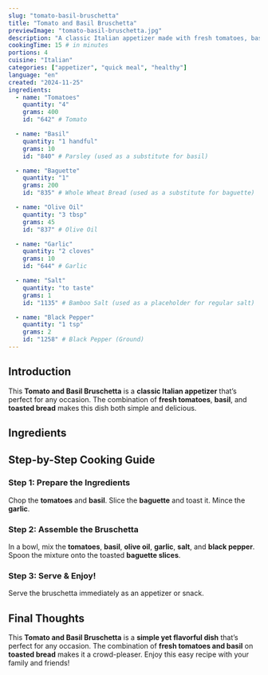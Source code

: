 ```yaml
---
slug: "tomato-basil-bruschetta"
title: "Tomato and Basil Bruschetta"
previewImage: "tomato-basil-bruschetta.jpg"
description: "A classic Italian appetizer made with fresh tomatoes, basil, and toasted bread."
cookingTime: 15 # in minutes
portions: 4
cuisine: "Italian"
categories: ["appetizer", "quick meal", "healthy"]
language: "en"
created: "2024-11-25"
ingredients:
  - name: "Tomatoes"
    quantity: "4"
    grams: 400
    id: "642" # Tomato

  - name: "Basil"
    quantity: "1 handful"
    grams: 10
    id: "840" # Parsley (used as a substitute for basil)

  - name: "Baguette"
    quantity: "1"
    grams: 200
    id: "835" # Whole Wheat Bread (used as a substitute for baguette)

  - name: "Olive Oil"
    quantity: "3 tbsp"
    grams: 45
    id: "837" # Olive Oil

  - name: "Garlic"
    quantity: "2 cloves"
    grams: 10
    id: "644" # Garlic

  - name: "Salt"
    quantity: "to taste"
    grams: 1
    id: "1135" # Bamboo Salt (used as a placeholder for regular salt)

  - name: "Black Pepper"
    quantity: "1 tsp"
    grams: 2
    id: "1258" # Black Pepper (Ground)
---
```



## Introduction

This **Tomato and Basil Bruschetta** is a **classic Italian appetizer** that’s perfect for any occasion. The combination of **fresh tomatoes**, **basil**, and **toasted bread** makes this dish both simple and delicious.

## Ingredients

<IngredientsList
  ingredients={frontmatter.ingredients}
  portions={frontmatter.portions}
/>

## Step-by-Step Cooking Guide

### Step 1: Prepare the Ingredients

Chop the **tomatoes** and **basil**. Slice the **baguette** and toast it. Mince the **garlic**.

<CookingStep action="cutting_vegetables_tomato" />

### Step 2: Assemble the Bruschetta

In a bowl, mix the **tomatoes**, **basil**, **olive oil**, **garlic**, **salt**, and **black pepper**. Spoon the mixture onto the toasted **baguette slices**.

<CookingStep action="mixing_bowl_vegetables_salad" />

### Step 3: Serve & Enjoy!

Serve the bruschetta immediately as an appetizer or snack.

## Final Thoughts

This **Tomato and Basil Bruschetta** is a **simple yet flavorful dish** that’s perfect for any occasion. The combination of **fresh tomatoes and basil** on **toasted bread** makes it a crowd-pleaser. Enjoy this easy recipe with your family and friends!

<NutritionFacts ingredients={frontmatter.ingredients} />
